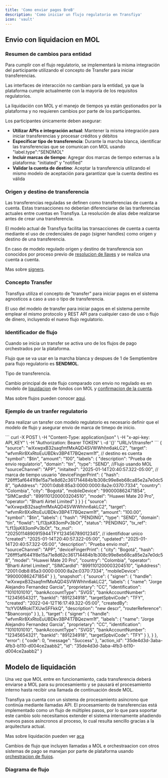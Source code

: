 ```yaml
---
title: 'Como enviar pagos BreB'
description: 'Como iniciar un flujo regulatorio en Transfiya'
icon: 'vault'
---
```


## Envio con liquidacion en MOL

### Resumen de cambios para entidad
Para cumplir con el flujo regulatorio, se implementará la misma integración del participante utilizando el concepto de Transfer para iniciar transferencias.

<Note>
Las interfaces de interacción no cambian para la entidad, ya que la plataforma cumple actualmente con la mayoría de los requisitos regulatorios.
</Note>

La liquidación con MOL y el manejo de tiempos ya están gestionados por la plataforma y no requieren cambios por parte de los participantes.

Los participantes únicamente deben asegurar:

- **Utilizar APIs e integración actual**: Mantener la misma integración para iniciar transferencias y procesar créditos y débitos
- **Especificar tipo de transferencia**: Durante la marcha blanca, identificar las transferencias que se comunican con MOL usando "label.type":"SENDMOL"
- **Incluir marcas de tiempo**: Agregar dos marcas de tiempo externas a la plataforma: "initiated" y "notified"
- **Validar la cuenta de destino**: Aceptar la transferencia utilizando el mismo modelo de aceptación para garantizar que la cuenta destino es válida

### Origen y destino de transferencia

Las transferencias reguladas se definen como transferencias de cuenta a cuenta. Estas transacciones no deberían diferenciarse de las tranferencias actuales entre cuentas en Transfiya. La resolución de alias debe realizarse antes de crear una transferencia.

El modelo actual de Transfiya facilita las transacciones de cuenta a cuenta mediante el uso de credenciales de pago (signer handles) como origen y destino de una transferencia.

En caso de modelo regulado origen y destino de transferencia son conocidos por proceso previo de [resolucion de llaves](how-to-keys) y se realiza una cuenta a cuenta.

Mas sobre [signers](../es/about/about-signers).


### Concepto Transfer

Transfiya utiliza el concepto de "transfer" para iniciar pagos en el sistema agnosticos a caso a uso o tipo de transferencia.

<Note>
  El uso del modelo de transfer para iniciar pagos en el sistema permite emplear el mismo protocolo y REST API para cualquier caso de uso o flujo de dinero, incluyendo el nuevo flujo regulatorio.
</Note>

### Identificador de flujo

Cuando se inicia un transfer se activa uno de los flujos de pago orchestrados por la plataforma.

Flujo que se va usar en la marcha blanca y despues de 1 de Semptiembre para flujo regulatorio es **SENDMOL**.

<ResponseField name="labels.type" type="string[SENDMOL]">
    Tipo de transferencia.
</ResponseField>

Cambio principal de este flujo comparado con envio no regulado es en modelo de [liquidacion](../about/about-settelement) de fondos con MOL y [confirmacion de la cuenta](../about/about-accept).

Mas sobre flujos pueden conocer [aqui](../es/about/about-flows).

### Ejemplo de un tranfer regulatorio

Para realizar un tansfer con modelo regulatorio es necesario definir que el modelo de flujo y asegurar envio de marca de timepo de inicio.

<Tabs>
    <Tab title="Interfaz API">
    ```
    curl -X POST \
      -H "Content-Type: application/json" \
      -H "x-api-key: API_KEY" \
      -H "Authorization: Bearer TOKEN" \
      -d '{}' "URL/v1/transfer"
    ```
    </Tab>
  <Tab title="Request">
     {
          "source": "wXxwpxB32saqfmfMxAQD4SVWWhhn6akLC2",
          "target": "wfvmRir8XxRtoEuUBDkv3BP4T7BQezwm1f", // destino es cuenta
          "symbol": "$tin",
          "amount": "100",
          "labels": {
            "description": "Prueba de envio regulatorio",
            "domain": "tin",
            "type": "SEND", //Flujo usando MOL
            "sourceChannel": "APP",
            "initaited": "2025-01-14T20:40:57.322-05:00", // marca de tiempo usuario
            "deviceFingerPrint": {
              "hash": "26fff5af6441f8e15a71e8d62c361714484b1b308c99e8eb68ca85e2a7e0dc58",
              "ipAddress": "2001:0db8:85a3:0000:0000:8a2e:0370:7334",
              "country": "Colombia",
              "city": "Bogotá",
              "mobileDevice": "990000862471854",
              "SIMCardId": "8991101200003204510",
              "model": "Huawei Mate 20 Pro",
              "operator": "Bharti Airtel Limited"
            }
          }
        }
  </Tab>
  <Tab title="Response">
      {
        "source": "wXxwpxB32saqfmfMxAQD4SVWWhhn6akLC2",
        "target": "wfvmRir8XxRtoEuUBDkv3BP4T7BQezwm1f",
        "amount": "100.00",
        "symbol": "$tin",
        "labels": {
          "hash": "PENDING",
          "type": "SEND",
          "domain": "tin",
          "flowId": "Lf13jsK83omPv3bOt",
          "status": "PENDING",
          "tx_ref": "Lf13jsK83omPv3bOt",
          "tx_mol": "20250114890915944TFY123456789012345", // identifidoar unico
          "created": "2025-01-14T20:40:57.322-05:00",
          "updated": "2025-01-14T20:40:57.322-05:00",
          "description": "Prueba envio mol",
          "sourceChannel": "APP",
          "deviceFingerPrint": {
            "city": "Bogotá",
            "hash": "26fff5af6441f8e15a71e8d62c361714484b1b308c99e8eb68ca85e2a7e0dc58",
            "model": "Huawei Mate 20 Pro",
            "country": "Colombia",
            "operator": "Bharti Airtel Limited",
            "SIMCardId": "8991101200003204510",
            "ipAddress": "2001:0db8:85a3:0000:0000:8a2e:0370:7334",
            "mobileDevice": "990000862471854"
          }
        },
        "snapshot": {
          "source": {
            "signer": {
              "handle": "wXxwpxB32saqfmfMxAQD4SVWWhhn6akLC2",
              "labels": {
                "name": "Jorge Alejandro Fernandez Garcia",
                "proprietary": "CC",
      	        "identification": "1010101010",
                "bankAccountType": "SVGS",
                "bankAccountNumber": "12345654321",
         	      "bankId": "891234918",
                "targetSpbviCode": "TFY",
                "created": "2022-04-12T16:17:49.322-05:00",
                "createdBy": "tcYV0MRoklTXUwSFFkkQ",
                "description": "new descr",
                "routerReference": "$bancorojo"
              }
            },
          },
          "target": {
            "signer": {
             "handle": "wfvmRir8XxRtoEuUBDkv3BP4T7BQezwm1f",
              "labels": {
                "name": "Jorge Alejandro Fernandez Garcia",
                "proprietary": "CC",
                "identification": "1010101010",
                "bankAccountType": "SVGS",
                "bankAccountNumber": "12345654321",
         	      "bankId": "891234918",
                "targetSpbviCode": "TFY"
              }
            },
          }
        },
        "error": {
          "code": 0,
          "message": "Success"
        },
        "action_id": "35de4d3d-3aba-4fb3-b110-d004ce2aabb2",
        "id": "35de4d3d-3aba-4fb3-b110-d004ce2aabb2"
      }
  </Tab>
</Tabs>

## Modelo de liquidación

Una vez que MOL entre en funcionamiento, cada transferencia deberá enviarse a MOL para su procesamiento y se pausará el procesamiento interno hasta recibir una llamada de continuación desde MOL.

Transfiya ya cuenta con un sistema de procesamiento asíncrono que continúa mediante llamadas API. El procesamiento de transferencias está implementado como un flujo de múltiples pasos, por lo que para soportar este cambio solo necesitamos extender el sistema internamente añadiendo nuevos pasos asíncronos al proceso, lo cual resulta sencillo gracias a la arquitectura actual.

Mas sobre liquidación pueden ver [aca](../about/about-settelement)

Cambios de flujo que incluyen llamadas a MOL e orchestraacion con otros sistemas de pago se manejan por parte de plataforma usando [orchestracion de flujos](../about/about-flows).


### Diagrama de flujo

